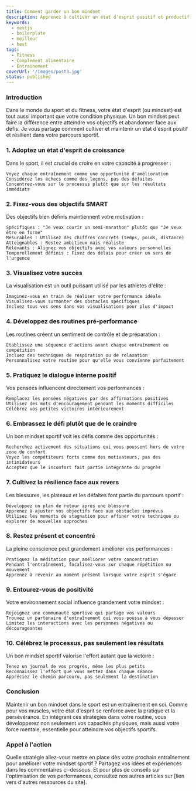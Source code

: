 ```yaml
---
title: Comment garder un bon mindset
description: Apprenez à cultiver un état d'esprit positif et productif grâce à notre guide. Découvrez des clés essentielles pour développer votre résilience, rester motivé et transformer vos pensées en actions concrètes au quotidien.
keywords:
  - nextjs
  - boilerplate
  - meilleur
  - best
tags:
  - Fitness
  - Complement alimentaire
  - Entrainement
coverUrl: '/images/post3.jpg'
status: published
---
```


### Introduction

Dans le monde du sport et du fitness, votre état d'esprit (ou mindset) est tout aussi important que votre condition physique. Un bon mindset peut faire
la différence entre atteindre vos objectifs et abandonner face aux défis. Je vous partage comment cultiver et maintenir un état d'esprit positif et résilient
dans votre parcours sportif.

### 1. Adoptez un état d'esprit de croissance

Dans le sport, il est crucial de croire en votre capacité à progresser :

    Voyez chaque entraînement comme une opportunité d'amélioration
    Considérez les échecs comme des leçons, pas des défaites
    Concentrez-vous sur le processus plutôt que sur les résultats immédiats

### 2. Fixez-vous des objectifs SMART

Des objectifs bien définis maintiennent votre motivation :

    Spécifiques : "Je veux courir un semi-marathon" plutôt que "Je veux être en forme"
    Mesurables : Utilisez des chiffres concrets (temps, poids, distance)
    Atteignables : Restez ambitieux mais réaliste
    Rélevants : Alignez vos objectifs avec vos valeurs personnelles
    Temporellement définis : Fixez des délais pour créer un sens de l'urgence

### 3. Visualisez votre succès

La visualisation est un outil puissant utilisé par les athlètes d'élite :

    Imaginez-vous en train de réaliser votre performance idéale
    Visualisez-vous surmonter des obstacles spécifiques
    Incluez tous vos sens dans vos visualisations pour plus d'impact

### 4. Développez des routines pré-performance

Les routines créent un sentiment de contrôle et de préparation :

    Établissez une séquence d'actions avant chaque entraînement ou compétition
    Incluez des techniques de respiration ou de relaxation
    Personnalisez votre routine pour qu'elle vous convienne parfaitement

### 5. Pratiquez le dialogue interne positif

Vos pensées influencent directement vos performances :

    Remplacez les pensées négatives par des affirmations positives
    Utilisez des mots d'encouragement pendant les moments difficiles
    Célébrez vos petites victoires intérieurement

### 6. Embrassez le défi plutôt que de le craindre

Un bon mindset sportif voit les défis comme des opportunités :

    Recherchez activement des situations qui vous poussent hors de votre zone de confort
    Voyez les compétiteurs forts comme des motivateurs, pas des intimidateurs
    Acceptez que le inconfort fait partie intégrante du progrès

### 7. Cultivez la résilience face aux revers

Les blessures, les plateaux et les défaites font partie du parcours sportif :

    Développez un plan de retour après une blessure
    Apprenez à ajuster vos objectifs face aux obstacles imprévus
    Utilisez les moments de stagnation pour affiner votre technique ou explorer de nouvelles approches

### 8. Restez présent et concentré

La pleine conscience peut grandement améliorer vos performances :

    Pratiquez la méditation pour améliorer votre concentration
    Pendant l'entraînement, focalisez-vous sur chaque répétition ou mouvement
    Apprenez à revenir au moment présent lorsque votre esprit s'égare

### 9. Entourez-vous de positivité

Votre environnement social influence grandement votre mindset :

    Rejoignez une communauté sportive qui partage vos valeurs
    Trouvez un partenaire d'entraînement qui vous pousse à vous dépasser
    Limitez les interactions avec les personnes négatives ou décourageantes

### 10. Célébrez le processus, pas seulement les résultats

Un bon mindset sportif valorise l'effort autant que la victoire :

    Tenez un journal de vos progrès, même les plus petits
    Reconnaissez l'effort que vous mettez dans chaque séance
    Appréciez le chemin parcouru, pas seulement la destination

### Conclusion

Maintenir un bon mindset dans le sport est un entraînement en soi. Comme pour vos muscles, votre état d'esprit se renforce avec la pratique et la persévérance. En intégrant ces stratégies dans votre routine, vous développerez non seulement vos capacités physiques, mais aussi votre force mentale, essentielle pour atteindre vos objectifs sportifs.

### Appel à l'action

Quelle stratégie allez-vous mettre en place dès votre prochain entraînement pour améliorer votre mindset sportif ? Partagez vos idées et expériences dans les commentaires ci-dessous. Et pour plus de conseils sur l'optimisation de vos performances, consultez nos autres articles sur [lien vers d'autres ressources du site].

<style jsx>{`
  h1,
  h2,
  p {
    color: white !important;
  }
`}
</style>
